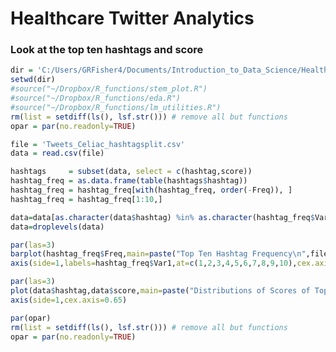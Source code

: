 Healthcare Twitter Analytics
========================================================
### Look at the top ten hashtags and score
```r
dir = 'C:/Users/GRFisher4/Documents/Introduction_to_Data_Science/Healthcare_Twitter_Analysis/healthcare_twitter_analysis'
setwd(dir)
#source("~/Dropbox/R_functions/stem_plot.R")
#source("~/Dropbox/R_functions/eda.R")
#source("~/Dropbox/R_functions/lm_utilities.R")
rm(list = setdiff(ls(), lsf.str())) # remove all but functions
opar = par(no.readonly=TRUE)
```
```r
file = 'Tweets_Celiac_hashtagsplit.csv'
data = read.csv(file)

hashtags     = subset(data, select = c(hashtag,score))
hashtag_freq = as.data.frame(table(hashtags$hashtag))
hashtag_freq = hashtag_freq[with(hashtag_freq, order(-Freq)), ]
hashtag_freq = hashtag_freq[1:10,]

data=data[as.character(data$hashtag) %in% as.character(hashtag_freq$Var1),]
data=droplevels(data)
```
```r

par(las=3)
barplot(hashtag_freq$Freq,main=paste("Top Ten Hashtag Frequency\n",file),ylab="Hashtag Frequency")
axis(side=1,labels=hashtag_freq$Var1,at=c(1,2,3,4,5,6,7,8,9,10),cex.axis=0.65)
```
```r
par(las=3)
plot(data$hashtag,data$score,main=paste("Distributions of Scores of Top Ten Hashtags\n",file),ylab="Score")
axis(side=1,cex.axis=0.65)
```

```r
par(opar)
rm(list = setdiff(ls(), lsf.str())) # remove all but functions
opar = par(no.readonly=TRUE)
```
